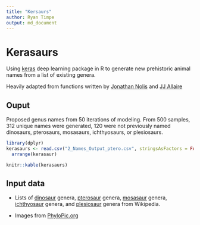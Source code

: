 ```yaml
---
title: "Kersaurs"
author: Ryan Timpe
output: md_document
---
```


# Kerasaurs

Using [keras](https://keras.rstudio.com/index.html) deep learning package in R to generate new prehistoric animal names from a list of existing genera.

Heavily adapted from functions written by [Jonathan Nolis](https://github.com/jnolis/banned-license-plates) and [JJ Allaire](https://github.com/rstudio/keras/blob/master/vignettes/examples/lstm_text_generation.R)


## Ouput

Proposed genus names from 50 iterations of modeling. From 500 samples, 312 unique names were generated, 120 were not previously named dinosaurs, pterosaurs, mosasaurs, ichthyosaurs, or plesiosaurs.

```r
library(dplyr)
kerasaurs <- read.csv("2_Names_Output_ptero.csv", stringsAsFactors = FALSE) %>% 
  arrange(kerasaur)

knitr::kable(kerasaurs)
```


## Input data

* Lists of [dinosaur](https://en.wikipedia.org/wiki/List_of_dinosaur_genera) genera, [pterosaur](https://en.wikipedia.org/wiki/List_of_pterosaur_genera) genera, [mosasaur](https://en.wikipedia.org/wiki/List_of_mosasaur_genera) genera, [ichthyosaur](https://en.wikipedia.org/wiki/List_of_ichthyosaur_genera) genera, and [plesiosaur](https://en.wikipedia.org/wiki/List_of_plesiosaur_genera) genera from Wikipedia.

* Images from [PhyloPic.org](http://phylopic.org/image/browse/)

